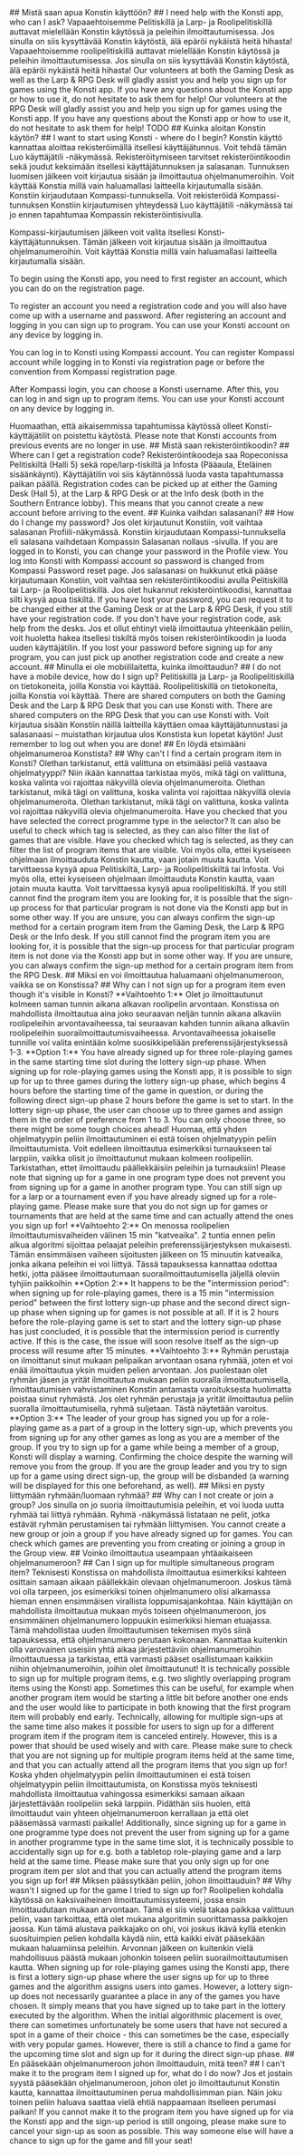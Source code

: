 
<Solmukohta not>
<Fi>
## Mistä saan apua Konstin käyttöön?
</Fi>

<En>
## I need help with the Konsti app, who can I ask?
</En>
</Solmukohta>

<Fi>
<Ropecon>
Vapaaehtoisemme Pelitiskillä ja Larp- ja Roolipelitiskillä auttavat mielellään Konstin käytössä ja peleihin ilmoittautumisessa.
Jos sinulla on siis kysyttävää Konstin käytöstä, älä epäröi nykäistä heitä hihasta!
</Ropecon>

<Hitpoint>
Vapaaehtoisemme roolipelitiskillä auttavat mielellään Konstin käytössä ja peleihin ilmoittautumisessa.
Jos sinulla on siis kysyttävää Konstin käytöstä, älä epäröi nykäistä heitä hihasta!
</Hitpoint>
</Fi>

<En>
<Ropecon>
Our volunteers at both the Gaming Desk as well as the Larp & RPG Desk will gladly assist you and help you sign up for games using the Konsti app. If you have any questions about the Konsti app or how to use it, do not hesitate to ask them for help!
</Ropecon>

<Hitpoint>
Our volunteers at the RPG Desk will gladly assist you and help you sign up for games using the Konsti app. If you have any questions about the Konsti app or how to use it, do not hesitate to ask them for help!
</Hitpoint>

<Solmukohta>
TODO
</Solmukohta>
</En>

<Fi>
## Kuinka aloitan Konstin käytön?
</Fi>

<En>
## I want to start using Konsti - where do I begin?
</En>

<Fi>
<LoginLocal>
Konstin käyttö kannattaa aloittaa rekisteröimällä itsellesi käyttäjätunnus. Voit tehdä tämän <Link to={'/registration'}>Luo käyttäjätili -näkymässä</Link>.
Rekisteröitymiseen tarvitset rekisteröintikoodin sekä joudut keksimään itsellesi käyttäjätunnuksen ja salasanan.
Tunnuksen luomisen jälkeen voit kirjautua sisään ja ilmoittautua ohjelmanumeroihin. Voit käyttää Konstia millä vain haluamallasi laitteella kirjautumalla sisään.
</LoginLocal>

<LoginKompassi>
Konstiin kirjaudutaan Kompassi-tunnuksella. Voit rekisteröidä Kompassi-tunnuksen Konstiin kirjautumisen yhteydessä <Link to={'/registration'}>Luo käyttäjätili -näkymässä</Link> tai jo ennen tapahtumaa Kompassin <Link to={'https://kompassi.eu/register'}>rekisteröintisivulla</Link>.

Kompassi-kirjautumisen jälkeen voit valita itsellesi Konsti-käyttäjätunnuksen. Tämän jälkeen voit kirjautua sisään ja ilmoittautua ohjelmanumeroihin. Voit käyttää Konstia millä vain haluamallasi laitteella kirjautumalla sisään.

</LoginKompassi>
</Fi>

<En>
<Ropecon>
To begin using the Konsti app, you need to first register an account, which you can do on the <Link to={'/registration'}>registration page</Link>.

To register an account you need a registration code and you will also have come up with a username and password. After registering an account and logging in you can sign up to program. You can use your Konsti account on any device by logging in.

</Ropecon>

<Hitpoint>
You can log in to Konsti using Kompassi account. You can register Kompassi account while logging in to Konsti via <Link to={'/registration'}>registration page</Link> or before the convention from <Link to={'https://kompassi.eu/register'}>Kompassi registration page</Link>.

After Kompassi login, you can choose a Konsti username. After this, you can log in and sign up to program items. You can use your Konsti account on any device by logging in.

</Hitpoint>
</En>

<Fi>
Huomaathan, että aikaisemmissa tapahtumissa käytössä olleet Konsti-käyttäjätilit on poistettu käytöstä.
</Fi>

<En>
Please note that Konsti accounts from previous events are no longer in use.
</En>

<Ropecon>
<Fi>
## Mistä saan rekisteröintikoodin?
</Fi>

<En>
## Where can I get a registration code?
</En>

<Fi>
Rekisteröintikoodeja saa Ropeconissa Pelitiskiltä (Halli 5) sekä rope/larp-tiskiltä ja Infosta (Pääaula, Eteläinen sisäänkäynti).
Käyttäjätilin voi siis käytännössä luoda vasta tapahtumassa paikan päällä.
</Fi>

<En>
Registration codes can be picked up at either the Gaming Desk (Hall 5), at the Larp & RPG Desk or at the Info desk (both in the Southern Entrance lobby). This means that you cannot create a new account before arriving to the event.
</En>
</Ropecon>

<Fi>
## Kuinka vaihdan salasanani?
</Fi>

<En>
## How do I change my password?
</En>

<Fi>
<LoginLocal>
Jos olet kirjautunut Konstiin, voit vaihtaa salasanan <Link to={'/profile/profile'}>Profiili-näkymässä</Link>.
</LoginLocal>

<LoginKompassi>
Konstiin kirjaudutaan Kompassi-tunnuksella eli salasana vaihdetaan Kompassin <Link to={'https://kompassi.eu/profile/password/reset'}>Salasanan nollaus -sivulla</Link>.
</LoginKompassi>
</Fi>

<En>
<Ropecon>
If you are logged in to Konsti, you can change your password in the <Link to={'/profile/profile'}>Profile view</Link>.
</Ropecon>

<Hitpoint>
You log into Konsti with Kompassi account so password is changed from Kompassi <Link to={'https://kompassi.eu/profile/password/reset'}>Password reset page</Link>.
</Hitpoint>
</En>

<Ropecon>
<Fi>
Jos salasanasi on hukkunut etkä pääse kirjautumaan Konstiin, voit vaihtaa sen rekisteröintikoodisi avulla Pelitiskillä tai Larp- ja Roolipelitiskillä. Jos olet hukannut rekisteröintikoodisi, kannattaa silti kysyä apua tiskiltä.
</Fi>

<En>
If you have lost your password, you can request it to be changed either at the Gaming Desk or at the Larp & RPG Desk, if you still have your registration code. If you don't have your registration code, ask help from the desks.
</En>

<Fi>
Jos et ollut ehtinyt vielä ilmoittautua yhteenkään peliin, voit huoletta hakea itsellesi tiskiltä myös toisen rekisteröintikoodin ja luoda uuden käyttäjätilin.
</Fi>

<En>
If you lost your password before signing up for any program, you can just pick up another registration code and create a new account.
</En>
</Ropecon>

<Solmukohta not>
<Fi>
## Minulla ei ole mobiililaitetta, kuinka ilmoittaudun?
</Fi>

<En>
## I do not have a mobile device, how do I sign up?
</En>
</Solmukohta>

<Fi>
<Ropecon>
Pelitiskillä ja Larp- ja Roolipelitiskillä on tietokoneita, joilla Konstia voi käyttää.
</Ropecon>
<Hitpoint>
Roolipelitiskillä on tietokoneita, joilla Konstia voi käyttää.
</Hitpoint>
</Fi>

<En>
<Ropecon>
There are shared computers on both the Gaming Desk and the Larp & RPG Desk that you can use Konsti with.
</Ropecon>
<Hitpoint>
There are shared computers on the RPG Desk that you can use Konsti with.
</Hitpoint>
</En>

<Solmukohta not>
<Fi>
Voit kirjautua sisään Konstiin näillä laitteilla käyttäen omaa käyttäjätunnustasi ja salasanaasi – muistathan kirjautua ulos Konstista kun lopetat käytön!
</Fi>

<En>
Just remember to log out when you are done!
</En>
</Solmukohta>

<Fi>
## En löydä etsimääni ohjelmanumeroa Konstista?
</Fi>

<En>
## Why can't I find a certain program item in Konsti?
</En>

<Fi>
<Ropecon>
Olethan tarkistanut, että valittuna on etsimääsi peliä vastaava ohjelmatyyppi? Niin ikään kannattaa tarkistaa myös, mikä tägi on valittuna, koska valinta voi rajoittaa näkyvillä olevia ohjelmanumeroita.
</Ropecon>
<Hitpoint>
Olethan tarkistanut, mikä tägi on valittuna, koska valinta voi rajoittaa näkyvillä olevia ohjelmanumeroita.
</Hitpoint>
<Solmukohta>
Olethan tarkistanut, mikä tägi on valittuna, koska valinta voi rajoittaa näkyvillä olevia ohjelmanumeroita.
</Solmukohta>
</Fi>

<En>
<Ropecon>
Have you checked that you have selected the correct programme type in the selector? It can also be useful to check which tag is selected, as they can also filter the list of games that are visible.
</Ropecon>
<Hitpoint>
Have you checked which tag is selected, as they can filter the list of program items that are visible.
</Hitpoint>
</En>

<Fi>
<Ropecon>
Voi myös olla, ettei kyseiseen ohjelmaan ilmoittauduta Konstin kautta, vaan jotain muuta kautta. Voit tarvittaessa kysyä apua Pelitiskiltä,
Larp- ja Roolipelitiskiltä tai Infosta.
</Ropecon>

<Hitpoint>
Voi myös olla, ettei kyseiseen ohjelmaan ilmoittauduta Konstin kautta, vaan jotain muuta kautta. Voit tarvittaessa kysyä apua roolipelitiskiltä.
</Hitpoint>
</Fi>

<En>
<Ropecon>
If you still cannot find the program item you are looking for, it is possible that the sign-up process for that particular program is not done via the Konsti app but in some other way. If you are unsure, you can always confirm the sign-up method for a certain program item from the Gaming Desk, the Larp & RPG Desk or the Info desk.
</Ropecon>
<Hitpoint>
If you still cannot find the program item you are looking for, it is possible that the sign-up process for that particular program item is not done via the Konsti app but in some other way. If you are unsure, you can always confirm the sign-up method for a certain program item from the RPG Desk.
</Hitpoint>
</En>

<SignupLottery>
<Fi>
## Miksi en voi ilmoittautua haluamaani ohjelmanumeroon, vaikka se on Konstissa?
</Fi>

<En>
## Why can I not sign up for a program item even though it's visible in Konsti?
</En>

<Fi>
**Vaihtoehto 1:** Olet jo ilmoittautunut kolmeen saman tunnin aikana alkavan roolipelin arvontaan. Konstissa on mahdollista ilmoittautua aina joko seuraavan neljän tunnin aikana alkaviin roolipeleihin arvontavaiheessa, tai seuraavan kahden tunnin aikana alkaviin roolipeleihin suorailmoittautumisvaiheessa. Arvontavaiheessa jokaiselle tunnille voi valita enintään kolme suosikkipeliään preferenssijärjestyksessä 1-3.
</Fi>

<En>
**Option 1:** You have already signed up for three role-playing games in the same starting time slot during the lottery sign-up phase. When signing up for role-playing games using the Konsti app, it is possible to sign up for up to three games during the lottery sign-up phase, which begins 4 hours before the starting time of the game in question, or during the following direct sign-up phase 2 hours before the game is set to start. In the lottery sign-up phase, the user can choose up to three games and assign them in the order of preference from 1 to 3. You can only choose three, so there might be some tough choices ahead!
</En>

<Fi>
<Ropecon>
Huomaa, että yhden ohjelmatyypin peliin ilmoittautuminen ei estä toisen ohjelmatyypin peliin ilmoittautumista. Voit edelleen ilmoittautua esimerkiksi turnaukseen tai larppiin, vaikka olisit jo ilmoittautunut mukaan kolmeen roolipeliin. Tarkistathan, ettet ilmoittaudu päällekkäisiin peleihin ja turnauksiin!
</Ropecon>
</Fi>

<En>
<Ropecon>
Please note that signing up for a game in one program type does not prevent you from signing up for a game in another program type. You can still sign up for a larp or a tournament even if you have already signed up for a role-playing game. Please make sure that you do not sign up for games or tournaments that are held at the same time and can actually attend the ones you sign up for!
</Ropecon>
</En>

<Fi>
**Vaihtoehto 2:** On menossa roolipelien ilmoittautumisvaiheiden välinen 15 min "katveaika". 2 tuntia ennen pelin alkua algoritmi sijoittaa pelaajat peleihin preferenssijärjestyksen mukaisesti. Tämän ensimmäisen vaiheen sijoitusten jälkeen on 15 minuutin katveaika, jonka aikana peleihin ei voi liittyä. Tässä tapauksessa kannattaa odottaa hetki, jotta pääsee ilmoittautumaan suorailmoittautumisella jäljellä oleviin tyhjiin paikkoihin
</Fi>

<En>
**Option 2:** It happens to be the "intermission period": when signing up for role-playing games, there is a 15 min "intermission period" between the first lottery sign-up phase and the second direct sign-up phase when signing up for games is not possible at all. If it is 2 hours before the role-playing game is set to start and the lottery sign-up phase has just concluded, it is possible that the intermission period is currently active. If this is the case, the issue will soon resolve itself as the sign-up process will resume after 15 minutes.
</En>

<Fi>
**Vaihtoehto 3:** Ryhmän perustaja on ilmoittanut sinut mukaan pelipaikan arvontaan osana ryhmää, joten et voi enää ilmoittautua yksin muiden pelien arvontaan. Jos puolestaan olet ryhmän jäsen ja yrität ilmoittautua mukaan peliin suoralla ilmoittautumisella, ilmoittautumisen vahvistaminen Konstin antamasta varoituksesta huolimatta poistaa sinut ryhmästä. Jos olet ryhmän perustaja ja yrität ilmoittautua peliin suoralla ilmoittautumisella, ryhmä suljetaan. Tästä näytetään varoitus.
</Fi>

<En>
**Option 3:** The leader of your group has signed you up for a role-playing game as a part of a group in the lottery sign-up, which prevents you from signing up for any other games as long as you are a member of the group. If you try to sign up for a game while being a member of a group, Konsti will display a warning. Confirming the choice despite the warning will remove you from the group. If you are the group leader and you try to sign up for a game using direct sign-up, the group will be disbanded (a warning will be displayed for this one beforehand, as well).
</En>

<Fi>
## Miksi en pysty liittymään ryhmään/luomaan ryhmää?
</Fi>

<En>
## Why can I not create or join a group?
</En>

<Fi>
Jos sinulla on jo suoria ilmoittautumisia peleihin, et voi luoda uutta ryhmää tai liittyä ryhmään. <Link to={'/profile/group'}>Ryhmä -näkymässä</Link> listataan ne pelit, jotka estävät ryhmän perustamisen tai ryhmään liittymisen.
</Fi>

<En>
You cannot create a new group or join a group if you have already signed up for games. You can check which games are preventing you from creating or joining a group in the <Link to={'/profile/group'}>Group view</Link>.
</En>
</SignupLottery>

<Fi>
## Voinko ilmoittautua useampaan yhtäaikaiseen ohjelmanumeroon?
</Fi>

<En>
## Can I sign up for multiple simultaneous program item?
</En>

<Fi>
Teknisesti Konstissa on mahdollista ilmoittautua esimerkiksi kahteen osittain samaan aikaan päällekkäin olevaan ohjelmanumeroon. Joskus tämä voi olla tarpeen, jos esimerkiksi toinen ohjelmanumero olisi alkamassa hieman ennen ensimmäisen virallista loppumisajankohtaa. Näin käyttäjän on mahdollista ilmoittautua mukaan myös toiseen ohjelmanumeroon, jos ensimmäinen ohjelmanumero loppuukin esimerkiksi hieman etuajassa. Tämä mahdollistaa uuden ilmoittautumisen tekemisen myös siinä tapauksessa, että ohjelmanumero perutaan kokonaan. Kannattaa kuitenkin olla varovainen useisiin yhtä aikaa järjestettäviin ohjelmanumeroihin ilmoittautuessa ja tarkistaa, että varmasti pääset osallistumaan kaikkiin niihin ohjelmanumeroihin, joihin olet ilmoittautunut!
</Fi>

<En>
It is technically possible to sign up for multiple program items, e.g. two slightly overlapping program items using the Konsti app. Sometimes this can be useful, for example when another program item would be starting a little bit before another one ends and the user would like to participate in both knowing that the first program item will probably end early. Technically, allowing for multiple sign-ups at the same time also makes it possible for users to sign up for a different program item if the program item is canceled entirely. However, this is a power that should be used wisely and with care. Please make sure to check that you are not signing up for multiple program items held at the same time, and that you can actually attend all the program items that you sign up for!
</En>

<Fi>
<Ropecon>
Koska yhden ohjelmatyypin peliin ilmoittautuminen ei estä toisen ohjelmatyypin peliin ilmoittautumista, on Konstissa myös teknisesti mahdollista ilmoittautua vahingossa esimerkiksi samaan aikaan järjestettävään roolipeliin sekä larppiin. Pidäthän siis huolen, että ilmoittaudut vain yhteen ohjelmanumeroon kerrallaan ja että olet pääsemässä varmasti paikalle!
</Ropecon>
</Fi>

<En>
<Ropecon>
Additionally, since signing up for a game in one programme type does not prevent the user from signing up for a game in another programme type in the same time slot, it is technically possible to accidentally sign up for e.g. both a tabletop role-playing game and a larp held at the same time. Please make sure that you only sign up for one program item per slot and that you can actually attend the program items you sign up for!
</Ropecon>
</En>

<SignupLottery>
<Fi>
## Miksen päässytkään peliin, johon ilmoittauduin?
</Fi>

<En>
## Why wasn't I signed up for the game I tried to sign up for?
</En>

<Fi>
Roolipelien kohdalla käytössä on kaksivaiheinen ilmoittautumissysteemi, jossa ensin ilmoittaudutaan mukaan arvontaan. Tämä ei siis vielä takaa paikkaa valittuun peliin, vaan tarkoittaa, että olet mukana algoritmin suorittamassa paikkojen jaossa. Kun tämä alustava paikkajako on ohi, voi joskus ikävä kyllä etenkin suosituimpien pelien kohdalla käydä niin, että kaikki eivät pääsekään mukaan haluamiinsa peleihin. Arvonnan jälkeen on kuitenkin vielä mahdollisuus päästä mukaan johonkin toiseen peliin suorailmoittautumisen kautta.
</Fi>

<En>
When signing up for role-playing games using the Konsti app, there is first a lottery sign-up phase where the user signs up for up to three games and the algorithm assigns users into games. However, a lottery sign-up does not necessarily guarantee a place in any of the games you have chosen. It simply means that you have signed up to take part in the lottery executed by the algorithm. When the initial algorithmic placement is over, there can sometimes unfortunately be some users that have not secured a spot in a game of their choice - this can sometimes be the case, especially with very popular games. However, there is still a chance to find a game for the upcoming time slot and sign up for it during the direct sign-up phase.
</En>
</SignupLottery>

<Fi>
## En pääsekään ohjelmanumeroon johon ilmoittauduin, mitä teen?
</Fi>

<En>
## I can't make it to the program item I signed up for, what do I do now?
</En>

<Fi>
Jos et jostain syystä pääsekään ohjelmanumeroon, johon olet jo ilmoittautunut Konstin kautta, kannattaa ilmoittautuminen perua mahdollisimman pian. Näin joku toinen peliin haluava saattaa vielä ehtiä nappaamaan itselleen perumasi paikan!
</Fi>

<En>
If you cannot make it to the program item you have signed up for via the Konsti app and the sign-up period is still ongoing, please make sure to cancel your sign-up as soon as possible. This way someone else will have a chance to sign up for the game and fill your seat!
</En>
